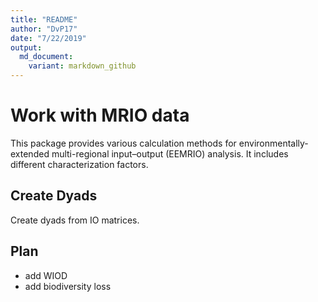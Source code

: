 ```yaml
---
title: "README"
author: "DvP17"
date: "7/22/2019"
output:
  md_document:
    variant: markdown_github
---
```



# Work with MRIO data

This package provides various calculation methods for environmentally-extended multi-regional input–output (EEMRIO) analysis. It includes different characterization factors.

## Create Dyads

Create dyads from IO matrices.

## Plan

- add WIOD
- add biodiversity loss

